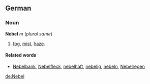 ==German==
===Noun===
'''Nebel''' ''m'' (''plural same'')
# [[fog]], [[mist]], [[haze]].

====Related words====
* [[Nebelbank]], [[Nebelfleck]], [[nebelhaft]], [[nebelig]], [[nebeln]], [[Nebelregen]]

[[de:Nebel]]